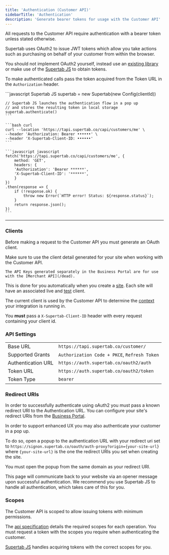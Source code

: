 ```yaml
---
title: 'Authentication (Customer API)'
sidebarTitle: 'Authentication'
description: 'Generate bearer tokens for usage with the Customer API'
---
```


All requests to the Customer API require authentication with a bearer token unless stated otherwise.

Supertab uses OAuth2 to issue JWT tokens which allow you take actions such as purchasing on behalf of your customer
from within the browser.

You should not implement OAuth2 yourself, instead use an [existing library](https://oauth.net/code/) or make use of the
[Supertab JS](/dead) to obtain tokens.

To make authenticated calls pass the token acquired from the Token URL in the `Authorization` header.

<CodeGroup>
    ```javascript Supertab JS
    supertab = new Supertab(new Config(clientId))

    // Supertab JS launches the authentication flow in a pop up
    // and stores the resulting token in local storage
    supertab.authenticate()
    ```

    ```bash curl
    curl --location 'https://tapi.supertab.co/capi/customers/me' \
    --header 'Authorization: Bearer ••••••' \
    --header 'X-Supertab-Client-ID: ••••••'
    ```

    ```javascript javascript
    fetch('https://tapi.supertab.co/capi/customers/me', {
        method: 'GET',
        headers: {
        'Authorization': 'Bearer ******',
        'X-Supertab-Client-ID': '******',
        }
    })
    .then(response => {
        if (!response.ok) {
            throw new Error(`HTTP error! Status: ${response.status}`);
        }
        return response.json();
    })
    ```
</CodeGroup>

----

### Clients

Before making a request to the Customer API you must generate an OAuth client.

<Warning>
    Make sure to use the client detail generated for your site when working with the Customer API.

    The API Keys generated separately in the Business Portal are for use with the [Merchant API](/dead).
</Warning>

This is done for you automatically when you create a [site](/supertab-experiences/sites).
Each site will have an associated live and [test](/supertab-experiences/test-mode) client.

The current client is used by the Customer API to determine the [context](./clients) your integration is running in.

You **must** pass a `X-Supertab-Client-ID` header with every request containing your client id.

### API Settings


<SdkWarning />

| | |
|--|--|
| Base URL | `https://tapi.supertab.co/customer/` |
| Supported Grants | `Authorization Code + PKCE`, `Refresh Token` |
| Authentication URL | `https://auth.supertab.co/oauth2/auth` |
| Token URL | `https://auth.supertab.co/oauth2/token` |
| Token Type | `bearer` |

### Redirect URIs

In order to successfully authenticate using oAuth2 you must pass a known redirect URI to the Authentication URL.
You can configure your site's redirect URIs from the [Business Portal](https://business.supertab.co).

In order to support enhanced UX you may also authenticate your customer in a pop up.

To do so, open a popup to the authentication URL with your redirect uri set to
`https://signon.supertab.co/oauth/auth-proxy?origin={your-site-url}` where `{your-site-url}` is the
one the redirect URIs you set when creating the site.

You must open the popup from the same domain as your redirect URI.

This page will communicate back to your website via an opener message upon successful authentication.
We recommend you use Supertab JS to handle all authentication, which takes care of this for you.

### Scopes

The Customer API is scoped to allow issuing tokens with minimum permissions.

The [api specification](/api-reference) details the required scopes for each operation.
You must request a token with the scopes you require when authenticating the customer.

[Supertab JS](/dead) handles acquiring tokens with the correct scopes for you.